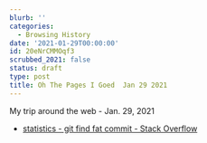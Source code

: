```yaml
---
blurb: ''
categories:
  - Browsing History
date: '2021-01-29T00:00:00'
id: 20eNrCMMOqf3
scrubbed_2021: false
status: draft
type: post
title: Oh The Pages I Goed  Jan 29 2021
---
```


My trip around the web - Jan. 29, 2021

- [statistics - git find fat commit - Stack Overflow](https://stackoverflow.com/questions/1286183/git-find-fat-commit/1557398#1557398)
